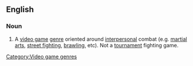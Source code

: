 ==English==

===Noun===
{{en-noun|sg=[[beat]] [['em]] [[up]]}}

# {{video game|_|genre}} A [[video game]] [[genre]] oriented around [[interpersonal]] combat (e.g. [[martial arts]], [[street fighting]], [[brawling]], etc). Not a [[tournament]] fighting game.

[[Category:Video game genres]]